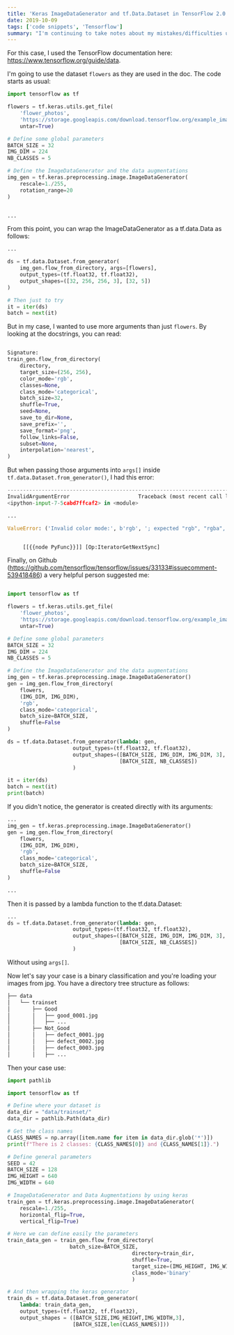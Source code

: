 ```yaml
---
title: 'Keras ImageDataGenerator and tf.Data.Dataset in TensorFlow 2.0'
date: 2019-10-09
tags: ['code snippets', 'Tensorflow']
summary: "I'm continuing to take notes about my mistakes/difficulties using TensorFlow. I had Keras ImageDataGenerator that I wanted to wrap as a tf.data.Dataset. I couldn't adapt the documentation to my use case. Here is a concrete example for image classification."
---
```


For this case, I used the TensorFlow documentation here: https://www.tensorflow.org/guide/data.

I'm going to use the dataset `flowers` as they are used in the doc. The code starts as usual:

```python
import tensorflow as tf

flowers = tf.keras.utils.get_file(
    'flower_photos',
    'https://storage.googleapis.com/download.tensorflow.org/example_images/flower_photos.tgz',
    untar=True)

# Define some global parameters
BATCH_SIZE = 32
IMG_DIM = 224
NB_CLASSES = 5

# Define the ImageDataGenerator and the data augmentations
img_gen = tf.keras.preprocessing.image.ImageDataGenerator(
    rescale=1./255,
    rotation_range=20
)


...
```

From this point, you can wrap the ImageDataGenerator as a tf.data.Data as follows:

```python
...

ds = tf.data.Dataset.from_generator(
    img_gen.flow_from_directory, args=[flowers],
    output_types=(tf.float32, tf.float32),
    output_shapes=([32, 256, 256, 3], [32, 5])
)

# Then just to try
it = iter(ds)
batch = next(it)


```

But in my case, I wanted to use more arguments than just `flowers`. By looking at the docstrings, you can read:

```python

Signature:
train_gen.flow_from_directory(
    directory,
    target_size=(256, 256),
    color_mode='rgb',
    classes=None,
    class_mode='categorical',
    batch_size=32,
    shuffle=True,
    seed=None,
    save_to_dir=None,
    save_prefix='',
    save_format='png',
    follow_links=False,
    subset=None,
    interpolation='nearest',
)

```

But when passing those arguments into `args[]` inside `tf.data.Dataset.from_generator()`, I had this error:

```python
---------------------------------------------------------------------------
InvalidArgumentError                      Traceback (most recent call last)
<ipython-input-7-5cabd7ffcaf2> in <module>

...

ValueError: ('Invalid color mode:', b'rgb', '; expected "rgb", "rgba", or "grayscale".')


     [[{{node PyFunc}}]] [Op:IteratorGetNextSync]


```

Finally, on Github (https://github.com/tensorflow/tensorflow/issues/33133#issuecomment-539418486) a very helpful person suggested me:

```python

import tensorflow as tf

flowers = tf.keras.utils.get_file(
    'flower_photos',
    'https://storage.googleapis.com/download.tensorflow.org/example_images/flower_photos.tgz',
    untar=True)

# Define some global parameters
BATCH_SIZE = 32
IMG_DIM = 224
NB_CLASSES = 5

# Define the ImageDataGenerator and the data augmentations
img_gen = tf.keras.preprocessing.image.ImageDataGenerator()
gen = img_gen.flow_from_directory(
    flowers,
    (IMG_DIM, IMG_DIM),
    'rgb',
    class_mode='categorical',
    batch_size=BATCH_SIZE,
    shuffle=False
)

ds = tf.data.Dataset.from_generator(lambda: gen,
                     output_types=(tf.float32, tf.float32),
                     output_shapes=([BATCH_SIZE, IMG_DIM, IMG_DIM, 3],
                                    [BATCH_SIZE, NB_CLASSES])
                     )

it = iter(ds)
batch = next(it)
print(batch)


```

If you didn't notice, the generator is created directly with its arguments:

```python
...
img_gen = tf.keras.preprocessing.image.ImageDataGenerator()
gen = img_gen.flow_from_directory(
    flowers,
    (IMG_DIM, IMG_DIM),
    'rgb',
    class_mode='categorical',
    batch_size=BATCH_SIZE,
    shuffle=False
)

...
```

Then it is passed by a lambda function to the tf.data.Dataset:

```python
...
ds = tf.data.Dataset.from_generator(lambda: gen,
                     output_types=(tf.float32, tf.float32),
                     output_shapes=([BATCH_SIZE, IMG_DIM, IMG_DIM, 3],
                                    [BATCH_SIZE, NB_CLASSES])
                     )

```

Without using `args[]`.

Now let's say your case is a binary classification and you're loading your images from jpg.
You have a directory tree structure as follows:

```bash
├── data
│   └── trainset
│       ├── Good
│       │   ├── good_0001.jpg
│       │   ├── ...
│       ├── Not_Good
│       │   ├── defect_0001.jpg
│       │   ├── defect_0002.jpg
│       │   ├── defect_0003.jpg
│       │   ├── ...
```

Then your case use:

```python
import pathlib

import tensorflow as tf

# Define where your dataset is
data_dir = "data/trainset/"
data_dir = pathlib.Path(data_dir)

# Get the class names
CLASS_NAMES = np.array([item.name for item in data_dir.glob('*')])
print(f"There is 2 classes: {CLASS_NAMES[0]} and {CLASS_NAMES[1]}.")

# Define general parameters
SEED = 42
BATCH_SIZE = 128
IMG_HEIGHT = 640
IMG_WIDTH = 640

# ImageDataGenerator and Data Augmentations by using keras
train_gen = tf.keras.preprocessing.image.ImageDataGenerator(
    rescale=1./255,
    horizontal_flip=True,
    vertical_flip=True)

# Here we can define easily the parameters
train_data_gen = train_gen.flow_from_directory(
                    batch_size=BATCH_SIZE,
                                        directory=train_dir,
                                        shuffle=True,
                                        target_size=(IMG_HEIGHT, IMG_WIDTH),
                                        class_mode='binary'
                                        )

# And then wrapping the keras generator
train_ds = tf.data.Dataset.from_generator(
    lambda: train_data_gen,
    output_types=(tf.float32, tf.float32),
    output_shapes = ([BATCH_SIZE,IMG_HEIGHT,IMG_WIDTH,3],
                     [BATCH_SIZE,len(CLASS_NAMES)]))

```

